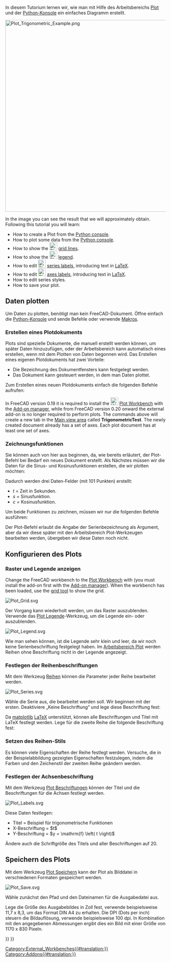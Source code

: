 <languages/>

{{TutorialInfo/de
|Topic=Arbeitsbereich Plot Basis-Tutorial
|Level=Anfänger
|Time=
|Author=
|FCVersion=0.19
|Files=
}}

In diesem Tutorium lernen wir, wie man mit Hilfe des Arbeitsbereichs [[Plot_Workbench/de|Plot]] und der [[Python_console/de|Python-Konsole]] ein einfaches Diagramm erstellt. 

[[Image:Plot_Trigonometric_Example.png|600px]]
{{Caption|Einfaches Beispieldiagramm}}

In the image you can see the result that we will approximately obtain. Following this tutorial you will learn:
* How to create a Plot from the [[Python_console|Python console]].
* How to plot some data from the [[Python_console|Python console]].
* How to show the [[Image:Plot_Grid.svg|24px]] [[Plot_Grid|grid lines]].
* How to show the [[Image:Plot_Legend.svg|24px]] [[Plot_Legend|legend]].
* How to edit [[Image:Plot_Series.svg|24px]] [[Plot_Series|series labels]], introducing text in [http://www.latex-project.org LaTeX].
* How to edit [[Image:Plot_Labels.svg|24px]] [[Plot_Labels|axes labels]], introducing text in [http://www.latex-project.org LaTeX].
* How to edit series styles.
* How to save your plot.

<span id="Plotting_data"></span>
==Daten plotten==

Um Daten zu plotten, benötigt man kein FreeCAD-Dokument. Öffne einfach die [[Python_console/de|Python-Konsole]] und sende Befehle oder verwende [[Macros/de|Makros]].

<span id="Creating_plot_document"></span>
===Erstellen eines Plotdokuments===

Plots sind spezielle Dokumente, die manuell erstellt werden können, um später Daten hinzuzufügen, oder der Arbeitsbereich kann automatisch eines erstellen, wenn mit dem Plotten von Daten begonnen wird. Das Erstellen eines eigenen Plotdokuments hat zwei Vorteile:
* Die Bezeichnung des Dokumentfensters kann festgelegt werden.
* Das Dokument kann gesteuert werden, in dem man  Daten plottet.

Zum Erstellen eines neuen Plotdokuments einfach die folgenden Befehle aufrufen:

{{Code|code=
try:
    from FreeCAD.Plot import Plot
except ImportError:
    from freecad.plot import Plot

Plot.figure("TrigonometricTest")
}}

In FreeCAD version 0.19 it is required to install the [[Image:Workbench_Plot.svg|24px]] [[Plot_Workbench|Plot Workbench]] with the [[Std_AddonMgr|Add-on manager]], while from FreeCAD version 0.20 onward the external add-on is no longer required to perform plots.
The commands above will create a new tab in the [[Main_view_area|Main view area]] called '''TrigonometricTest'''. The newly created document already has a set of axes. Each plot document has at least one set of axes.

<span id="Drawing_functions"></span>
===Zeichnungsfunktionen===

Sie können auch von hier aus beginnen, da, wie bereits erläutert, der Plot-Befehl bei Bedarf ein neues Dokument erstellt. Als Nächstes müssen wir die Daten für die Sinus- und Kosinusfunktionen erstellen, die wir plotten möchten:

{{Code|code=
import math
t = range(0,101)
t = [tt/100.0 for tt in t]
s = [math.sin(2.0*math.pi*tt) for tt in t]
c = [math.cos(2.0*math.pi*tt) for tt in t]
}}

Dadurch werden drei Daten-Felder (mit 101 Punkten) erstellt:
* ''t'' = Zeit in Sekunden.
* ''s'' = Sinusfunktion.
* ''c'' = Kosinusfunktion.

Um beide Funktionen zu zeichnen, müssen wir nur die folgenden Befehle ausführen:

{{Code|code=
Plot.plot(t,s)
Plot.plot(t,c)
}}

Der Plot-Befehl erlaubt die Angabe der Serienbezeichnung als Argument, aber da wir diese später mit den Arbeitsbereich Plot-Werkzeugen bearbeiten werden, übergeben wir diese Daten noch nicht.

<span id="Configuring_plot"></span>
==Konfigurieren des Plots==

<span id="Showing_grid_and_legend"></span>
===Raster und Legende anzeigen===

Change the FreeCAD workbench to the [[Plot_Workbench|Plot Workbench]] with {{MenuCommand|View → Workbench → Plot}} (you must install the add-on first with the [[Std_AddonMgr|Add-on manager]]). When the workbench has been loaded, use the [[Plot_Grid|grid tool]] to show the grid.

[[Image:Plot_Grid.svg‎]]
{{Caption|Symbol für Rasterwerkzeug ein-/ausblenden}}

Der Vorgang kann wiederholt werden, um das Raster auszublenden. Verwende das [[Plot_Legend/de|Plot Legende]]-Werkzeug, um die Legende ein- oder auszublenden.

[[Image:Plot_Legend.svg]]
{{Caption|Symbol für Legendenanzeige ein-/ausblenden}}

Wie man sehen können, ist die Legende sehr klein und leer, da wir noch keine Serienbeschriftung festgelegt haben. Im [[Plot_Workbench/de|Arbeitsbereich Plot]] werden Reihen ohne Beschriftung nicht in der Legende angezeigt.

<span id="Setting_series_label"></span>
===Festlegen der Reihenbeschriftungen===

Mit dem Werkzeug [[Plot_Series/de|Reihen]] können die Parameter jeder Reihe bearbeitet werden.

[[Image:Plot_Series.svg‎]]
{{Caption|Symbol für das Serienkonfigurationstool}}

Wähle die Serie aus, die bearbeitet werden soll. Wir beginnen mit der ersten. Deaktiviere „Keine Beschriftung“ und lege diese Beschriftung fest:

{{Code|code=
$y = \sin \left( 2 \pi t \right)$
}}

Da [http://matplotlib.org/ matplotlib] [http://www.latex-project.org LaTeX] unterstützt, können alle Beschriftungen und Titel mit LaTeX festlegt werden. Lege für die zweite Reihe die folgende Beschriftung fest:

{{Code|code=
$y = \cos \left( 2 \pi t \right)$
}}

<span id="Setting_series_style"></span>
===Setzen des Reihen-Stils===

Es können viele Eigenschaften der Reihe festlegt werden. Versuche, die in der Beispielabbildung gezeigten Eigenschaften festzulegen, indem die Farben und den Zeichenstil der zweiten Reihe geändern werden.

<span id="Setting_axes_labels"></span>
===Festlegen der Achsenbeschriftung===

Mit dem Werkzeug [[Plot_Labels/de|Plot Beschriftungen]] können der Titel und die Beschriftungen für die Achsen festlegt werden.

[[Image:Plot_Labels.svg‎]]
{{Caption|Symbol für das Beschriftungs-Werkzeug}}

Diese Daten festlegen:
* Titel = Beispiel für trigonometrische Funktionen
* X-Beschriftung = $t$
* Y-Beschriftung = $y = \mathrm{f} \left( t \right)$

Ändere auch die Schriftgröße des Titels und aller Beschriftungen auf 20.

<span id="Saving_plot"></span>
==Speichern des Plots==

Mit dem Werkzeug [[Plot_Save/de|Plot Speichern]] kann der Plot als Bilddatei in verschiedenen Formaten gespeichert werden.

[[Image:Plot_Save.svg]]
{{Caption|Symbol Speichern}}

Wähle zunächst den Pfad und den Dateinamen für die Ausgabedatei aus.

Lege die Größe des Ausgabebildes in Zoll fest, verwende beispielsweise 11,7 x 8,3, um das Format DIN A4 zu erhalten. Die DPI (Dots per inch) steuern die Bildauflösung, verwende beispielsweise 100 dpi. In Kombination mit den angegebenen Abmessungen ergibt dies ein Bild mit einer Größe von 1170 x 830 Pixeln.


{{Plot_Tools_navi{{#translation:}}}}
{{Userdocnavi{{#translation:}}}}
[[Category:External_Workbenches{{#translation:}}]]
[[Category:Addons{{#translation:}}]]